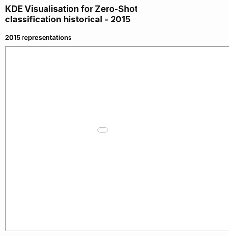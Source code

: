 # KDE Visualisation for Zero-Shot classification historical - 2015

## 2015 representations

<iframe id="serviceFrameSend" src="KDE_boundaries_2015.html" width="1200" height="600" frameborder="50">
